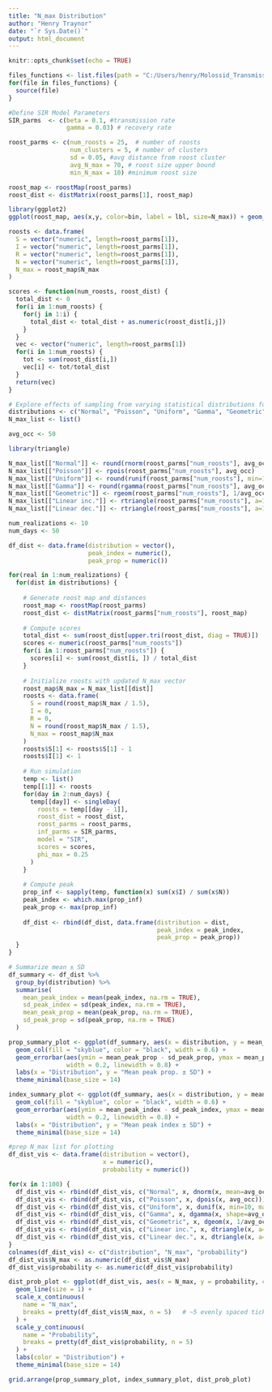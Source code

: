 ```yaml
---
title: "N_max Distribution"
author: "Henry Traynor"
date: "`r Sys.Date()`"
output: html_document
---
```


```r
knitr::opts_chunk$set(echo = TRUE)
```

```r
files_functions <- list.files(path = "C:/Users/henry/Molossid_Transmission/Functions", pattern = "\\.R$", full.names = TRUE)
for(file in files_functions) {
  source(file)
}
```

```r
#Define SIR Model Parameters
SIR_parms  <- c(beta = 0.1, #transmission rate
                gamma = 0.03) # recovery rate

roost_parms <- c(num_roosts = 25,  # number of roosts
                 num_clusters = 5, # number of clusters
                 sd = 0.05, #avg distance from roost cluster
                 avg_N_max = 70, # roost size upper bound
                 min_N_max = 10) #minimum roost size
```

```r
roost_map <- roostMap(roost_parms)
roost_dist <- distMatrix(roost_parms[1], roost_map)

library(ggplot2)
ggplot(roost_map, aes(x,y, color=bin, label = lbl, size=N_max)) + geom_text() + xlim(0,1) + ylim(0,1)
```


```r
roosts <- data.frame(
  S = vector("numeric", length=roost_parms[1]),
  I = vector("numeric", length=roost_parms[1]),
  R = vector("numeric", length=roost_parms[1]),
  N = vector("numeric", length=roost_parms[1]),
  N_max = roost_map$N_max
)

scores <- function(num_roosts, roost_dist) {
  total_dist <- 0
  for(i in 1:num_roosts) {
    for(j in 1:i) {
      total_dist <- total_dist + as.numeric(roost_dist[i,j])
    }
  }
  vec <- vector("numeric", length=roost_parms[1])
  for(i in 1:num_roosts) {
    tot <- sum(roost_dist[i,])
    vec[i] <- tot/total_dist
  }
  return(vec)
}
```


```r
# Explore effects of sampling from varying statistical distributions for N_max
distributions <- c("Normal", "Poisson", "Uniform", "Gamma", "Geometric", "Linear inc.", "Linear dec.")
N_max_list <- list()

avg_occ <- 50

library(triangle)

N_max_list[["Normal"]] <- round(rnorm(roost_parms["num_roosts"], avg_occ, sd=5))
N_max_list[["Poisson"]] <- rpois(roost_parms["num_roosts"], avg_occ)
N_max_list[["Uniform"]] <- round(runif(roost_parms["num_roosts"], min=10, max=90))
N_max_list[["Gamma"]] <- round(rgamma(roost_parms["num_roosts"], avg_occ))
N_max_list[["Geometric"]] <- rgeom(roost_parms["num_roosts"], 1/avg_occ)
N_max_list[["Linear inc."]] <- rtriangle(roost_parms["num_roosts"], a=10, b=90, c=90)
N_max_list[["Linear dec."]] <- rtriangle(roost_parms["num_roosts"], a=10, b=90, c=10)

num_realizations <- 10
num_days <- 50

df_dist <- data.frame(distribution = vector(),
                      peak_index = numeric(),
                      peak_prop = numeric())

for(real in 1:num_realizations) {
  for(dist in distributions) {
    
    # Generate roost map and distances
    roost_map <- roostMap(roost_parms)
    roost_dist <- distMatrix(roost_parms["num_roosts"], roost_map)
    
    # Compute scores
    total_dist <- sum(roost_dist[upper.tri(roost_dist, diag = TRUE)])
    scores <- numeric(roost_parms["num_roosts"])
    for(i in 1:roost_parms["num_roosts"]) {
      scores[i] <- sum(roost_dist[i, ]) / total_dist
    }
    
    # Initialize roosts with updated N_max vector
    roost_map$N_max = N_max_list[[dist]]
    roosts <- data.frame(
      S = round(roost_map$N_max / 1.5),
      I = 0,
      R = 0,
      N = round(roost_map$N_max / 1.5),
      N_max = roost_map$N_max
    )
    roosts$S[1] <- roosts$S[1] - 1
    roosts$I[1] <- 1
    
    # Run simulation
    temp <- list()
    temp[[1]] <- roosts
    for(day in 2:num_days) {
      temp[[day]] <- singleDay(
        roosts = temp[[day - 1]],
        roost_dist = roost_dist,
        roost_parms = roost_parms,
        inf_parms = SIR_parms,
        model = "SIR",
        scores = scores,
        phi_max = 0.25
      )
    }
    
    # Compute peak
    prop_inf <- sapply(temp, function(x) sum(x$I) / sum(x$N))
    peak_index <- which.max(prop_inf)
    peak_prop <- max(prop_inf)
    
    df_dist <- rbind(df_dist, data.frame(distribution = dist,
                                         peak_index = peak_index,
                                         peak_prop = peak_prop))
  }
}

```

```r
# Summarize mean ± SD
df_summary <- df_dist %>%
  group_by(distribution) %>%
  summarise(
    mean_peak_index = mean(peak_index, na.rm = TRUE),
    sd_peak_index = sd(peak_index, na.rm = TRUE),
    mean_peak_prop = mean(peak_prop, na.rm = TRUE),
    sd_peak_prop = sd(peak_prop, na.rm = TRUE)
  )
```

```r
prop_summary_plot <- ggplot(df_summary, aes(x = distribution, y = mean_peak_prop)) +
  geom_col(fill = "skyblue", color = "black", width = 0.6) +
  geom_errorbar(aes(ymin = mean_peak_prop - sd_peak_prop, ymax = mean_peak_prop + sd_peak_prop), 
                width = 0.2, linewidth = 0.8) +
  labs(x = "Distribution", y = "Mean peak prop. ± SD") +
  theme_minimal(base_size = 14)

index_summary_plot <- ggplot(df_summary, aes(x = distribution, y = mean_peak_index)) +
  geom_col(fill = "skyblue", color = "black", width = 0.6) +
  geom_errorbar(aes(ymin = mean_peak_index - sd_peak_index, ymax = mean_peak_index + sd_peak_index), 
                width = 0.2, linewidth = 0.8) +
  labs(x = "Distribution", y = "Mean peak index ± SD") +
  theme_minimal(base_size = 14)

#prep N_max list for plotting
df_dist_vis <- data.frame(distribution = vector(),
                          x = numeric(),
                          probability = numeric())

for(x in 1:100) {
  df_dist_vis <- rbind(df_dist_vis, c("Normal", x, dnorm(x, mean=avg_occ, sd=5)))
  df_dist_vis <- rbind(df_dist_vis, c("Poisson", x, dpois(x, avg_occ)))
  df_dist_vis <- rbind(df_dist_vis, c("Uniform", x, dunif(x, min=10, max=90)))
  df_dist_vis <- rbind(df_dist_vis, c("Gamma", x, dgamma(x, shape=avg_occ)))
  df_dist_vis <- rbind(df_dist_vis, c("Geometric", x, dgeom(x, 1/avg_occ)))
  df_dist_vis <- rbind(df_dist_vis, c("Linear inc.", x, dtriangle(x, a=1, b=100, c=100)))
  df_dist_vis <- rbind(df_dist_vis, c("Linear dec.", x, dtriangle(x, a=1, b=100, c=1)))
}
colnames(df_dist_vis) <- c("distribution", "N_max", "probability")
df_dist_vis$N_max <- as.numeric(df_dist_vis$N_max)
df_dist_vis$probability <- as.numeric(df_dist_vis$probability)

dist_prob_plot <- ggplot(df_dist_vis, aes(x = N_max, y = probability, color = distribution, group = distribution)) +
  geom_line(size = 1) +
  scale_x_continuous(
    name = "N_max",
    breaks = pretty(df_dist_vis$N_max, n = 5)   # ~5 evenly spaced tick marks
  ) +
  scale_y_continuous(
    name = "Probability",
    breaks = pretty(df_dist_vis$probability, n = 5)
  ) +
  labs(color = "Distribution") +
  theme_minimal(base_size = 14)

grid.arrange(prop_summary_plot, index_summary_plot, dist_prob_plot)
```
